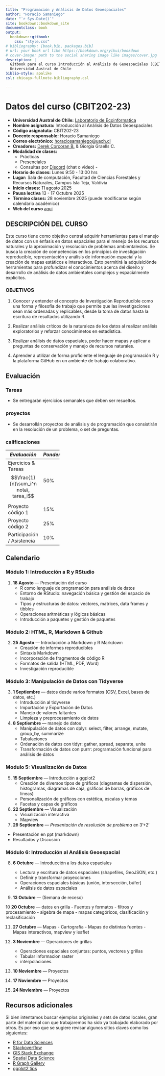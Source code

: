 ```yaml
---
title: "Programación y Análisis de Datos Geoespaciales"
author: "Horacio Samaniego"
date: "`r Sys.Date()`"
site: bookdown::bookdown_site
documentclass: book
output:
  bookdown::gitbook: 
    css: "style.css"
# bibliography: [book.bib, packages.bib]
# url: your book url like https://bookdown.org/yihui/bookdown
# cover-image: path to the social sharing image like images/cover.jpg
description: |
  Gitbook para el curso Introducción al Análisis de Geoespaciales (CBIT202),
  Universidad Austral de Chile
biblio-style: apalike
csl: chicago-fullnote-bibliography.csl

---
```


# Datos del curso (CBIT202-23)

-   **Universidad Austral de Chile:** [Laboratorio de Ecoinformatica](http://www.ecoinformatica.cl)
-   **Nombre asignatura:** Introducción al Análisis de Datos Geoespaciales
-   **Código asignatuta:** CBIT202-23   
-   **Docente responsable:** Horacio Samaniego
-   **Correo electrónico:** [horaciosamaniego\@uach.cl](mailto:horaciosamaniego@uach.cl){.email}
-   **Creadores:** [Derek Corcoran B.](https://derek-corcoran-barrios.github.io/) & Giorgia Graells C.
-   **Modalidad de clases:**
    -   Prácticas
    -   Presenciales
    -   Consultas por [Discord](https://discord.gg/adqSpqVH7Z) (chat o video) -
-   **Horario de clases:** Lunes 9:50 - 13:00 hrs
-   **Lugar:** Sala de computación, Facultad de Ciencias Forestales y Recursos Naturales, Campus Isla Teja, Valdivia
-   **Inicio clases:** 11 agosto 2025
-   **Pausa lectiva** 13 - 17 Octubre 2025
-   **Término clases:** 28 noviembre 2025 (puede modificarse según calendario académico)
-   **Web del curso** [aqui](https://cbit202-18-analisis-de-datos-geo.github.io/CBIT202_libro/)

## DESCRIPCIÓN DEL CURSO

Este curso tiene como objetivo central adquirir herramientas para el manejo de datos con un énfasis en datos espaciales para el menejo de los recursos naturales y la aproximación y resolución de problemas ambientaleslos. Se busca la creación de competencias en los principios de investigación reproducible, representación y análisis de información espacial y la creación de mapas estáticos e interactivos. Esto permitirá la adquisiciónde herramientas para profundizar el conocimientos acerca del diseño y desarrollo de análisis de datos ambientales complejos y espacialmente explícitos.

### OBJETIVOS

1.  Conocer y entender el concepto de Investigación Reproducible como una forma y filosofía de trabajo que permite que las investigaciones sean más ordenadas y replicables, desde la toma de datos hasta la escritura de resultados utilizando R.

2.  Realizar análisis críticos de la naturaleza de los datos al realizar análisis exploratorios y reforzar conociminetos en estadística.

3.  Realizar análisis de datos espaciales, poder hacer mapas y aplicar a preguntas de conservación y manejo de recursos naturales.

4.  Aprender a utilizar de forma proficiente el lenguaje de programación R y la plataforma GitHub en un ambiente de trabajo colaborativo.

## Evaluación

### Tareas
-   Se entregarán ejercicios semanales que deben ser resueltos. 
<!-- La entrega se hará usando la plataforma GitHub. Cada estudiante será responsable de entregar su tarea y de corregir a tres compañeros al azar. Las correcciones ocurrirán en modalidad "doble ciego", es decir, tanto el corrector como el autor de la tarea serán mantenido como anónimo. Esta modalidad de corrección por pares será moderada por el profesor y seguirá una pauta entregada para cada tarea. Los estudiantes recibirán un punto por cada tarea revisada, lo que se sumará para completar el puntaje de su propia tarea.  -->


### proyectos
-   Se desarrollán proyectos de análisis y de programación que consistirán en la resolución de un problema, o set de preguntas.

### calificaciones
```{=html}
<style type="text/css">
  .calificaciones {width: 35%; left: 50%}
</style>
```
::: calificaciones
| *Evaluación*               | *Ponderación* |
|----------------------------|---------------|
| Ejercicios \& Tareas  $$\frac{1}{n}\sum_i^n nota\, tarea_i$$       | 50%           |
| Proyecto código 1           | 15%           |
| Proyecto código 2           | 25%           |
| Participación / Asistencia | 10%            |
:::

## Calendario

### Módulo 1: Introducción a R y RStudio

1. **18 Agosto** — Presentación del curso
    - R como lenguaje de programación para análisis de datos
    - Entorno de RStudio: navegación básica y gestión del espacio de trabajo
    - Tipos y estructuras de datos: vectores, matrices, data frames y tibbles
    - Operaciones aritméticas y lógicas básicas
    - Introducción a paquetes y gestión de paquetes
  
### Módulo 2: HTML, R, Markdown \& Github

2.  **25 Agosto** — Introducción a Markdown y R Markdown
    - Creación de informes reproducibles
    - Sintaxis Markdown
    - Incorporación de fragmentos de código R
    - Formatos de salida (HTML, PDF, Word)
    - Investigación reproducible

### Módulo 3: Manipulación de Datos con Tidyverse

3. **1 Septiembre** — datos desde varios formatos (CSV, Excel, bases de datos, etc.)
    - Introducción al tidyverse
    - Importación y Exportación de Datos
    - Manejo de valores faltantes
    - Limpieza y preprocesamiento de datos

4. **8 Septiembre**  — manejo de datos
    - Manipulación de datos con dplyr: select, filter, arrange, mutate, group_by, summarize
    - Tabulaciones
    - Ordenación de datos con tidyr: gather, spread, separate, unite
    - Transformación de datos con purrr: programación funcional para análisis de datos

### Modulo 5: Visualización de Datos

5. **15 Septiembre** — Introducción a ggplot2
    - Creación de diversos tipos de gráficos (diagramas de dispersión, histogramas, diagramas de caja, gráficos de barras, gráficos de líneas)
    - Personalización de gráficos con estética, escalas y temas
    - Facetas y capas de gráficos

6. **22 Septiembre** — Visualización 
    - Visualización interactiva
    - Mapview
    

7. **29 Septiembre** — *Presentación de resolución de problema* en 3'+2'
  - Presentación en ppt (markdown)
  - Resultados y Discusión

### Módulo 6: Introducción al Análisis Geoespacial

8. **6 Octubre** — Introducción a los datos espaciales

   - Lectura y escritura de datos espaciales (shapefiles, GeoJSON, etc.)
   - Definir y transformar proyecciones
   - Operaciones espaciales básicas (unión, intersección, búfer)
   - Análisis de datos espaciales

9. **13 Octubre** — (Semana de receso)


10 **20 Octubre** — datos en grilla
    - Fuentes y formatos
    - filtros y procesamiento
    - algebra de mapa
    - mapas categóricos, clasificación y reclasificación

11.  **27 Octubre** — Mapas
    - Cartografía
    - Mapas de distintas fuentes
    - Mapas interactivos, mapview y leaflet
  
12. **3 Noviembre** — Operaciones de grillas
    - Operaciones espaciales conjuntas: puntos, vectores y grillas
    - Tabular informacion raster
    - interpolaciones


13. **10 Noviembre** — Proyectos

14. **17 Noviembre** — Proyectos

15. **24 Noviembre** — Proyectos



## Recursos adicionales

Si bien intentamos buscar ejemplos originales y sets de datos locales, gran parte del material con que trabajaremos ha sido ya 
trabajado  elaborado por otros. Es por eso que se sugiere revisar algunos sitios claves como los siguientes:

- [R for Data Sciences](https://r4ds.hadley.nz)
- [Stackoverflow](https://stackoverflow.com/)
- [GIS Stack Exchange](https://gis.stackexchange.com/)
- [Spatial Data Science](https://rspatial.org/index.html)
- [R Graph Gallery](https://r-graph-gallery.com/)
- [ggplot2 tips](https://www.cedricscherer.com/2019/08/05/a-ggplot2-tutorial-for-beautiful-plotting-in-r/)



